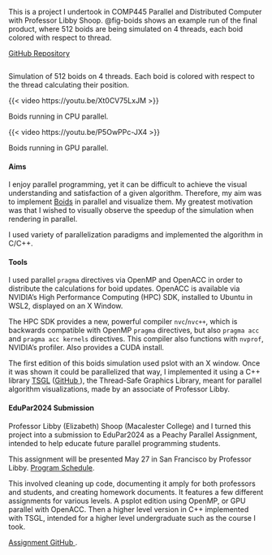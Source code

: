 <!-- ## **Parallel Boids** -->

::::::{.grid}
:::{.g-col-10 .g-start-2}

This is a project I undertook in COMP445 Parallel and Distributed Computer with Professor Libby Shoop. @fig-boids shows an example run of the final product, where 512 boids are being simulated on 4 threads, each boid colored with respect to thread. 

[GitHub Repository <i class="bi bi-github"></i>](https://github.com/etscheelk/Boids-NVIDIA-ACC/tree/master)

:::
::::::

:::{#fig-boids}

<embed src=res/boids.png width=90%> </embed>

Simulation of 512 boids on 4 threads. Each boid is colored with respect to the thread calculating their position. 

:::


::::::{.grid}
:::{.g-col-6}
:::{#fig-cpu-boids}

{{< video https://youtu.be/Xt0CV75LxJM >}}

Boids running in CPU parallel.

:::
:::


:::{.g-col-6}
:::{#fig-gpu-boids}
{{< video https://youtu.be/P5OwPPc-JX4 >}}

Boids running in GPU parallel.

:::
:::
::::::

#### Aims

::::::{.grid}
:::{.g-col-8 .g-start-3}

I enjoy parallel programming, yet it can be difficult to achieve the visual understanding and satisfaction of a given algorithm. 
Therefore, my aim was to implement [Boids](https://en.wikipedia.org/wiki/Boids) in parallel and visualize them. 
My greatest motivation was that I wished to visually observe the speedup of the simulation when rendering in parallel. 

I used variety of parallelization paradigms and implemented the algorithm in C/C++. 


:::
::::::


#### Tools

::::::{.grid}
:::{.g-col-8 .g-start-3}

I used parallel `pragma` directives via OpenMP and OpenACC in order to distribute the calculations for boid updates. 
OpenACC is available via NVIDIA's High Performance Computing (HPC) SDK, installed to Ubuntu in WSL2, displayed on an X Window. 

The HPC SDK provides a new, powerful compiler `nvc`/`nvc++`, which is backwards compatible with OpenMP `pragma` directives, but also `pragma acc` and `pragma acc kernels` directives. This compiler also functions with `nvprof`, NVIDIA's profiler. Also provides a CUDA install. 

The first edition of this boids simulation used pslot with an X window. Once it was shown it could be parallelized that way, I implemented it using a C++ library [TSGL](https://www.learnpdc.org/TSGLVisualizations/) ([GitHub  <i class="bi bi-github"></i>](https://github.com/Calvin-CS/TSGL)), the Thread-Safe Graphics Library, meant for parallel algorithm visualizations, made by an associate of Professor Libby. 

:::
::::::


#### EduPar2024 Submission

::::::{.grid}
:::{.g-col-8 .g-start-3}

Professor Libby (Elizabeth) Shoop (Macalester College) and I turned this project into a submission to EduPar2024 as a Peachy Parallel Assignment, intended to help educate future parallel programming students.

This assignment will be presented May 27 in San Francisco by Professor Libby. [Program Schedule](https://tcpp.cs.gsu.edu/curriculum/?q=EduPar-24-technical-program).

This involved cleaning up code, documenting it amply for both professors and students, and creating homework documents. 
It features a few different assignments for various levels. A psplot edition using OpenMP, or GPU parallel with OpenACC. Then a higher level version in C++ implemented with TSGL, intended for a higher level undergraduate such as the course I took. 

[Assignment GitHub <i class="bi bi-github"></i>](https://github.com/csinparallel/PDCAssignments).

:::
::::::